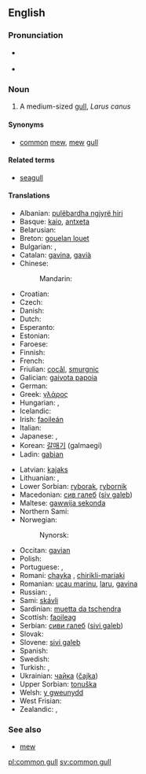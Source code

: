{{wikipedia}}
==English==

===Pronunciation===
* {{a|RP}} {{IPA|/ˈkɒmən ˌɡʌl/}}
* {{a|US}} {{IPA|/ˈkɑːmən ˌɡʌl/}}

===Noun===
{{en-noun|sg=[[common]] [[gull]]}}

# A medium-sized [[gull]], ''Larus canus''

====Synonyms====
* [[common]] [[mew]], [[mew]] [[gull]]

====Related terms====
* [[seagull]]

====Translations====
{{trans-top|Larus canus}}
* Albanian: [[pulëbardha ngjyrë hiri]]
* Basque: [[kaio]], [[antxeta]]
* Belarusian: {{t-|be|чайка|xs=Belarusian}}
* Breton: [[gouelan louet]]
* Bulgarian: {{t-|bg|чайка буревестница|sc=Cyrl}}, {{t+|bg|чайка|tr=čajka|sc=Cyrl}}
* Catalan: [[gavina]], [[gavià]]
* Chinese:
*: Mandarin: {{t-|cmn|海鸥|sc=Hani}}
* Croatian: {{t-|hr|burni galeb}}
* Czech: {{t-|cs|racek bouřní}}
* Danish: {{t|da|stormmåge}}
* Dutch: {{t-|nl|stormmeeuw|f}}
* Esperanto: {{t-|eo|griza mevo|xs=Esperanto}}
* Estonian: {{t-|et|kalakajakas}}
* Faroese: {{t|fo|skatumási}}
* Finnish: {{t+|fi|kalalokki}}
* French: {{t-|fr|goéland cendré}}
* Friulian: [[cocâl]], [[smurgnic]]
* Galician: [[gaivota papoia]]
* German: {{t-|de|Sturmmöwe|f}}
* Greek: [[γλάρος]] '' ''
* Hungarian: {{t-|hu|viharsirály}}, {{t+|hu|sirály}}
* Icelandic: {{t+|is|stormmáfur}}
* Irish: [[faoileán]]
* Italian: {{t-|it|gavina}}
* Japanese: {{t-|ja|カモメ|sc=Jpan}}, {{t+|ja|鴎|tr=kamome|sc=Jpan}}
* Korean: [[갈매기]] (galmaegi)
* Ladin: [[gabian]]
{{trans-mid}}
* Latvian: [[kajaks]]
* Lithuanian: {{t-|lt|paprastasis kiras|xs=Lithuanian}}, {{t|lt|kiras|xs=Lithuanian}}
* Lower Sorbian: [[ryborak]], [[rybornik]]
* Macedonian: [[сив галеб]] ([[siv galeb]])
* Maltese: [[gawwija sekonda]]
* Northern Sami: {{tø|se|báiski}}
* Norwegian: {{t-|no|fiskemåke}}
*: Nynorsk: {{t-|nn|fiskemåse|xs=Norwegian Nynorsk}}
* Occitan: [[gavian]]
* Polish: {{t-|pl|mewa pospolita}}
* Portuguese: {{t-|pt|gaivota-parda}}, {{t+|pt|gaivota}}
* Romani: [[chayka]] {{f}}, [[chirikli-mariaki]] {{f}}
* Romanian: [[ucau marinu]], [[laru]], [[gavina]]
* Russian: {{t-|ru|сизая чайка|sc=Cyrl}}, {{t+|ru|чайка|tr=čajka|sc=Cyrl}}
* Sami: [[skávli]]
* Sardinian: [[muetta da tschendra]]
* Scottish: [[faoileag]]
* Serbian: [[сиви галеб]] ([[sivi galeb]])
* Slovak: {{t-|sk|čajka sivá}}
* Slovene: [[sivi galeb]]
* Spanish: {{t-|es|gaviota|f}}
* Swedish: {{t+|sv|fiskmås|c}}
* Turkish: {{t+|tr|küçük gümüş martı}}, {{t|tr|dalgıç}}
* Ukrainian: [[чайка]] ([[čajka]])
* Upper Sorbian: [[tonuška]]
* Welsh: [[y gweunydd]]
* West Frisian: {{t+|fy|unwaarsfûgel|xs=West Frisian}}
* Zealandic: {{tø|zea|Sturmmeêuwe}}, {{tø|zea|sturmmeêuwe}}
{{trans-bottom}}

===See also===
* [[mew]]

[[pl:common gull]]
[[sv:common gull]]